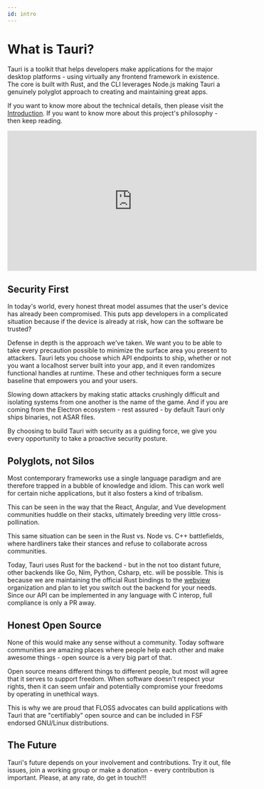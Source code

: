 ```yaml
---
id: intro
---
```


# What is Tauri?

Tauri is a toolkit that helps developers make applications for the major desktop platforms - using virtually any frontend framework in existence. The core is built with Rust, and the CLI leverages Node.js making Tauri a genuinely polyglot approach to creating and maintaining great apps.

If you want to know more about the technical details, then please visit the [Introduction](/v1/guides/getting-started/setup). If you want to know more about this project's philosophy - then keep reading.

<div className="videowrapper">
  <iframe
    width="560"
    height="315"
    src="https://www.youtube-nocookie.com/embed/UxTJeEbZX-0"
    frameborder="0"
    allow="accelerometer; autoplay; encrypted-media; gyroscope; picture-in-picture"
    allowfullscreen
  ></iframe>
</div>

## Security First

In today's world, every honest threat model assumes that the user's device has already been compromised. This puts app developers in a complicated situation because if the device is already at risk, how can the software be trusted?

Defense in depth is the approach we've taken. We want you to be able to take every precaution possible to minimize the surface area you present to attackers. Tauri lets you choose which API endpoints to ship, whether or not you want a localhost server built into your app, and it even randomizes functional handles at runtime. These and other techniques form a secure baseline that empowers you and your users.

Slowing down attackers by making static attacks crushingly difficult and isolating systems from one another is the name of the game. And if you are coming from the Electron ecosystem - rest assured - by default Tauri only ships binaries, not ASAR files.

By choosing to build Tauri with security as a guiding force, we give you every opportunity to take a proactive security posture.

## Polyglots, not Silos

Most contemporary frameworks use a single language paradigm and are therefore trapped in a bubble of knowledge and idiom. This can work well for certain niche applications, but it also fosters a kind of tribalism.

This can be seen in the way that the React, Angular, and Vue development communities huddle on their stacks, ultimately breeding very little cross-pollination.

This same situation can be seen in the Rust vs. Node vs. C++ battlefields, where hardliners take their stances and refuse to collaborate across communities.

Today, Tauri uses Rust for the backend - but in the not too distant future, other backends like Go, Nim, Python, Csharp, etc. will be possible. This is because we are maintaining the official Rust bindings to the [webview](https://github.com/webview) organization and plan to let you switch out the backend for your needs. Since our API can be implemented in any language with C interop, full compliance is only a PR away.

## Honest Open Source

None of this would make any sense without a community. Today software communities are amazing places where people help each other and make awesome things - open source is a very big part of that.

Open source means different things to different people, but most will agree that it serves to support freedom. When software doesn't respect your rights, then it can seem unfair and potentially compromise your freedoms by operating in unethical ways.

This is why we are proud that FLOSS advocates can build applications with Tauri that are "certifiably" open source and can be included in FSF endorsed GNU/Linux distributions.

## The Future

Tauri's future depends on your involvement and contributions. Try it out, file issues, join a working group or make a donation - every contribution is important. Please, at any rate, do get in touch!!!
